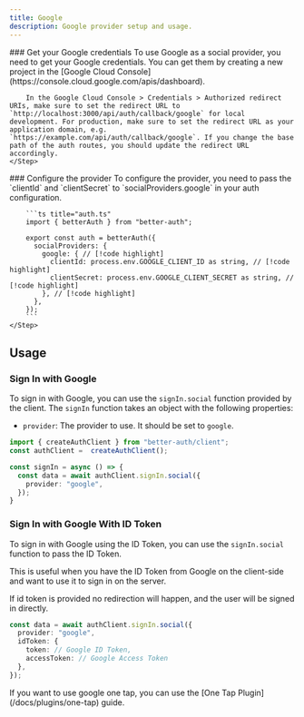 ```yaml
---
title: Google
description: Google provider setup and usage.
---
```


<Steps>
    <Step>
        ### Get your Google credentials
        To use Google as a social provider, you need to get your Google credentials. You can get them by creating a new project in the [Google Cloud Console](https://console.cloud.google.com/apis/dashboard).

        In the Google Cloud Console > Credentials > Authorized redirect URIs, make sure to set the redirect URL to `http://localhost:3000/api/auth/callback/google` for local development. For production, make sure to set the redirect URL as your application domain, e.g. `https://example.com/api/auth/callback/google`. If you change the base path of the auth routes, you should update the redirect URL accordingly.
    </Step>

  <Step>
        ### Configure the provider
        To configure the provider, you need to pass the `clientId` and `clientSecret` to `socialProviders.google` in your auth configuration.

        ```ts title="auth.ts"
        import { betterAuth } from "better-auth";

        export const auth = betterAuth({
          socialProviders: {
            google: { // [!code highlight]
              clientId: process.env.GOOGLE_CLIENT_ID as string, // [!code highlight]
              clientSecret: process.env.GOOGLE_CLIENT_SECRET as string, // [!code highlight]
            }, // [!code highlight]
          },
        });
        ```
    </Step>
</Steps>

## Usage

### Sign In with Google

To sign in with Google, you can use the `signIn.social` function provided by the client. The `signIn` function takes an object with the following properties:
- `provider`: The provider to use. It should be set to `google`.

```ts title="auth-client.ts"  /
import { createAuthClient } from "better-auth/client";
const authClient =  createAuthClient();

const signIn = async () => {
  const data = await authClient.signIn.social({
    provider: "google",
  });
}
```

### Sign In with Google With ID Token

To sign in with Google using the ID Token, you can use the `signIn.social` function to pass the ID Token.

This is useful when you have the ID Token from Google on the client-side and want to use it to sign in on the server.

<Callout>
  If id token is provided no redirection will happen, and the user will be signed in directly.
</Callout>

```ts title="auth-client.ts"
const data = await authClient.signIn.social({
  provider: "google",
  idToken: {
    token: // Google ID Token,
    accessToken: // Google Access Token
  },
});
```

<Callout>
  If you want to use google one tap, you can use the [One Tap Plugin](/docs/plugins/one-tap) guide.
</Callout>
